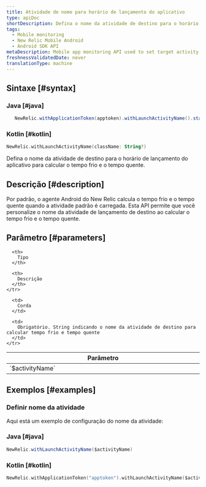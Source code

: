 ```yaml
---
title: Atividade de nome para horário de lançamento do aplicativo
type: apiDoc
shortDescription: Defina o nome da atividade de destino para o horário de lançamento do aplicativo para calcular o tempo frio e o tempo quente
tags:
  - Mobile monitoring
  - New Relic Mobile Android
  - Android SDK API
metaDescription: Mobile app monitoring API used to set target activity name.
freshnessValidatedDate: never
translationType: machine
---
```


## Sintaxe [#syntax]

### Java [#java]

```java
   NewRelic.withApplicationToken(apptoken).withLaunchActivityName().start(this.getApplication());
```

### Kotlin [#kotlin]

```kotlin
NewRelic.withLaunchActivityName(className: String?)
```

Defina o nome da atividade de destino para o horário de lançamento do aplicativo para calcular o tempo frio e o tempo quente.

## Descrição [#description]

Por padrão, o agente Android do New Relic calcula o tempo frio e o tempo quente quando a atividade padrão é carregada. Esta API permite que você personalize o nome da atividade de lançamento de destino ao calcular o tempo frio e o tempo quente.

## Parâmetro [#parameters]

<table>
  <thead>
    <tr>
      <th width="25%">
        Parâmetro
      </th>

      <th>
        Tipo
      </th>

      <th>
        Descrição
      </th>
    </tr>
  </thead>

  <tbody>
    <tr>
      <td>
        `$activityName`
      </td>

      <td>
        Corda
      </td>

      <td>
        Obrigatório. String indicando o nome da atividade de destino para calcular tempo frio e tempo quente
      </td>
    </tr>
  </tbody>
</table>

## Exemplos [#examples]

### Definir nome da atividade

Aqui está um exemplo de configuração do nome da atividade:

### Java [#java]

```java
NewRelic.withLaunchActivityName($activityName)
```

### Kotlin [#kotlin]

```kotlin
NewRelic.withApplicationToken("apptoken").withLaunchActivityName($activityName).start(applicationContext)
```